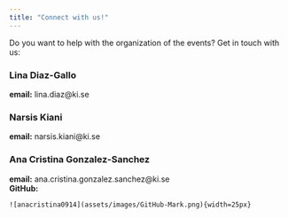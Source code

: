 ```yaml
---
title: "Connect with us!"
---
```


Do you want to help with the organization of the events? Get in touch with us:

### Lina Diaz-Gallo
**email:** lina.diaz@ki.se  

### Narsis Kiani
**email:** narsis.kiani@ki.se  

### Ana Cristina Gonzalez-Sanchez 
**email:** ana.cristina.gonzalez.sanchez@ki.se  
**GitHub:**
<div style="text-align: left;">
    ![anacristina0914](assets/images/GitHub-Mark.png){width=25px}
</div>
